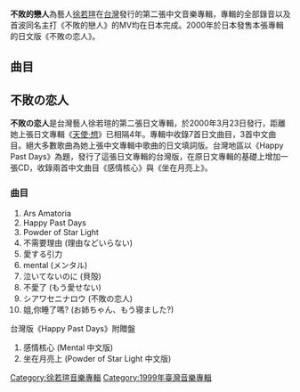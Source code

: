 {{Album infobox | <!-- See Wikipedia:WikiProject_Albums -->
|  Name		= 不敗的戀人
|  Type		= Album
|  Artist	= [[徐若瑄|徐若瑄]]
|  Cover	= A Never Surrender Lover.jpg
|  Background	= 
|  Released	= 1999年11月24日
|  Recorded	= 
|  Genre	= [[流行音樂|流行音樂]]
|  Length	= 
|  Label	= [[BMG|BMG]]
|  Number	= 
|  Producer	= [[陳富榮|陳富榮]]
|  Last album  = [[大麻煩|大麻煩]] <br />(1998)
|  This album  = '''不敗的戀人''' <br />(1999)
|  Next album  = '''不敗の恋人''' <br /> (2000)
|  Misc =
}}

'''不敗的戀人'''為藝人[[徐若瑄|徐若瑄]]在[[台灣|台灣]]發行的第二張中文音樂專輯，專輯的全部錄音以及首波同名主打《不敗的戀人》的MV均在日本完成。2000年於日本發售本張專輯的日文版《不敗の恋人》。

== 曲目 ==
{{Tracklist
| collapsed = 
| headline = 
| font_size = 
| total_length = 

| longnote = yes
| extra_column = 

| title1 = 不敗的戀人
| note1 = 
| longnote1 = 
| music1 = 陶宗慈
| lyrics1 = SUGAR
| arranger1 = 呂紹淳
| producer1 = 
| extra1 = 
| length1 = 3:42

| title2 = 不愛了
| note2 = 
| longnote2 = 
| music2 = [[謝銘祐|謝銘祐]]
| lyrics2 = 謝銘祐
| arranger2 = 屠穎
| producer2 = 
| extra2 = 
| length2 = 4:17

| title3 = 希臘咒語
| note3 = 
| longnote3 = 
| music3 = Shinobu Narita
| lyrics3 = 徐若瑄
| arranger3 = Shinobu Narita
| producer3 = 
| extra3 = 
| length3 = 4:30

| title4 = 姐，妳睡了嗎？
| note4 = 
| longnote4 =
| music4 = [[周杰倫|周杰倫]]
| lyrics4 = [[易家揚|易家揚]]
| arranger4 = 王豫民
| producer4 = 
| extra4 = 
| length4 = 4:30

| title5 = 蠟燭愛情
| note5 = 
| longnote5 = 
| music5 = Kobayashi Takayuki
| lyrics5 = 徐若瑄
| arranger5 = Toshiyuki Kishi
| producer5 = 
| extra5 = 
| length5 = 4:27

| title6 = 不需要理由
| note6 = 
| longnote6 = 
| music6 = 卓吉祥
| lyrics6 = 唐玉璇、徐若瑄、Vincent
| arranger6 = 江建民
| producer6 = 
| extra6 = 
| length6 = 4:03

| title7 = 21世紀
| note7 = 
| longnote7 = 
| music7 = [[余傅賢|余傅賢]]
| lyrics7 = 余傅賢、徐若瑄、Vincent
| arranger7 = 鐘興民
| producer7 = 
| extra7 = 
| length7 = 3:39

| title8 = 貝殼
| note8 = 
| longnote8 = 
| music8 = [[深白色|深白色]]
| lyrics8 = 深白色、諼諼
| arranger8 = 鐘興民
| producer8 = 
| extra8 = 
| length8 = 4:05

| title9 = Rock & Roll Secret
| note9 = 
| longnote9 = 
| music9 = 劉成華
| lyrics9 = SUGAR
| arranger9 = Toshiyuki Takizawa
| producer9 = 
| extra9 = 
| length9 = 4:46

| title10 = Ars Amatoria
| note10 = 
| longnote10 = 《希臘咒語》日文版
| music10 = Shinobu Narita
| lyrics10 = Sachiko Nabeta
| arranger10 = Shinobu Narita
| producer10 = 
| extra10 = 
| length10 = 4:27
}}

== 不敗の恋人 ==
{{Album infobox | <!-- See Wikipedia:WikiProject_Albums -->
|  Name		= 不敗の恋人
|  Type		= Album
|  Artist	= [[徐若瑄|徐若瑄]]
|  Cover	= 不敗の恋人.jpg
|  Background	= 
|  Released	= 2000年3月23日
|  Recorded	= 
|  Genre	= [[流行音樂|流行音樂]]
|  Length	= 
|  Label	= [[RCA|RCA]]
|  Number	= 
|  Producer	= 
|  Last album  = '''不敗的戀人''' <br />(1999)
|  This album  = '''不敗の恋人''' <br />(2000)
|  Next album  = [[假扮的天使|假扮的天使]] <br />(2000)
|  Misc = {{Extra album cover 2
| Upper caption = 台灣盤封面
| Type          = Album
| Cover         = Happy Past Days.jpg
}}
}}

'''不敗の恋人'''是台灣藝人徐若瑄的第二張日文專輯，於2000年3月23日發行，距離她上張日文專輯《[[天使·想|天使·想]]》已相隔4年。專輯中收錄7首日文曲目，3首中文曲目。絕大多數歌曲為她上張中文專輯中歌曲的日文填詞版。台灣地區以《Happy Past Days》為題，發行了這張日文專輯的台灣版，在原日文專輯的基礎上增加一張CD，收錄兩首中文曲目《感情核心》與《坐在月亮上》。
=== 曲目 ===
# Ars Amatoria
# Happy Past Days
# Powder of Star Light
# 不需要理由 (理由などいらない)
# 愛する引力
# mental (メンタル)
# 泣いてないのに (貝殻)
# 不愛了 (もう愛せない)
# シアワセニナロウ (不敗の恋人)
# 姐,你睡了嗎? (お姉ちゃん、もう寝ました?)

台灣版《Happy Past Days》附贈盤
# 感情核心 (Mental 中文版)
# 坐在月亮上 (Powder of Star Light 中文版)

{{徐若瑄}}

[[Category:徐若瑄音樂專輯|Category:徐若瑄音樂專輯]]
[[Category:1999年臺灣音樂專輯|Category:1999年臺灣音樂專輯]]